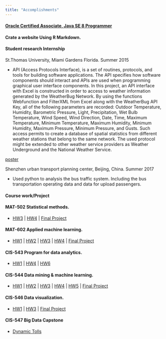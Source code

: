 ```yaml
---
title: "Accomplishments"
---
```



#### [Oracle Certified Associate, Java SE 8 Programmer](files//eCertificate.pdf)

#### Crate a website Using R Markdown.

#### Student research Internship

St.Thomas University, Miami Gardens Florida. Summer 2015

- API (Access Protocols Interface), is a set of routines, protocols, and tools for building software applications. The API specifies how software components should interact and APIs are used when programming graphical user interface components. In this project, an API interface with Excel is constructed in order to access to weather information generated by the WeatherBug Network. By using the functions Webfunction and FilterXML from Excel along with the WeatherBug API Key, all of the following parameters are recorded: Outdoor Temperature, Humidity, Barometric Pressure, Light, Precipitation, Wet Bulb Temperature, Wind Speed, Wind Direction, Date, Time, Maximum Temperature, Minimum Temperature, Maximum Humidity, Minimum Humidity, Maximum Pressure, Minimum Pressure, and Gusts. Such access permits to create a database of spatial statistics from different weather stations that belong to the same network. The used protocol might be extended to other weather service providers as Weather Underground and the National Weather Service.

[poster](files//poster.pdf)


Shenzhen urban transport planning center, Beijing, China. Summer 2017

- Used python to analysis the bus traffic system. Including the bus transportation operating data and data for upload passengers.


#### Course work/Project

#### MAT-502 Statistical methods.

 - [HW3](files//MAT_502_HW3_Chen.html) | [HW4](files//MAT_502_HW4_Chen.html) | [Final Project](files//MAT_502_Final_Project_Chen.html)
 
#### MAT-602 Applied machine learning.

 - [HW1](files//MAT_602_HW1_chen.pdf) | [HW2](files//MAT_602_HW2_Chen.html) | [HW3](files//MAT_602_HW3_Chen.html) | [HW4](files//MAT_602_HW4_Chen.html) | [Final Project](files//MAT_602_Final_Project_Chen.html)

#### CIS-543 Program for data analytics.

 - [HW1](files//543_HW_1.html) | [HW4](files//543_HW_4.html) | [HW6](files//543_HW_6.html)
 
#### CIS-544 Data mining & machine learning.

 - [HW1](files//CIS_544_HW1_Chen.html) | [HW2](files//CIS_544_HW2_Chen.html) | [HW3](files//CIS_544_HW3_Chen.html) | [HW4](files//CIS_544_HW4_Chen.html) | [HW5](files//CIS_544_HW5_Chen.html) | [Final Project](files//CIS_544_Final_Project_Chen.pdf)
 
#### CIS-546 Data visualization.

  - [HW1](files//Austin_Animal_Center_Outcomes.nb.html) | [HW3](files/hw3.nb.html) | [Final Project](files//CIS-546_FINAL.nb.html)
  
#### CIS-547 Big Data Capstone

  - [Dynamic Tolls](files//Dynamic toll.html)
 
 
